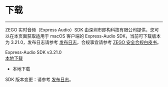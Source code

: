 # 下载

- - -

ZEGO 实时音频（Express Audio）SDK 由深圳市即构科技有限公司提供，您可以在本页面获取适用于 macOS 客户端的 Express-Audio SDK，当前可下载版本为 3.21.0，发布日志请参考 [发布日志](!DownloadSDK/Release_Notes)，合规事宜请参考 [ZEGO 安全合规白皮书](#16142)。

<div class="sdk-download-wrapper download-area"> 
    <div class="sdk-download-item-wrapper">
      <div class="download-title">Express-Audio SDK v3.21.0</div>
      <div class="download-selector">
        <div class="download-select-wrapper" style="padding-right: 0;">
          <a class="download-target-btn" href="javascript:void(0);">本地下载</a>
          <ul class="download-dropdown-list">
            <li data-href="https://storage.zego.im/rtc/ZegoExpressAudio/mac/ZegoExpressAudio-mac-shared-cpp.zip"
              class="dropdown-option">
              本地下载
            </li>  
          </ul> 
        </div>      
      </div> 
    </div>
  </div>     
  
<div class="mk-hint">

SDK 版本变更：请参考 [发布日志](!DownloadSDK/Release_Notes)。
</div>
<!-- Zego-Split-Line Do Not Remove Me -->
